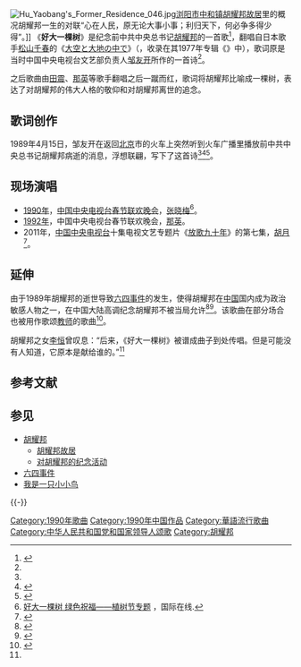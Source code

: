 {{Infobox song
| name       = 好大一棵树
| type       = 
| artist     = 
| album      = 
| A-side     = 
| recorded   = 
| released   = <!-- {{Start date|YYYY|MM|DD}} -->
| published  = 
| genre      = 
| language   = 
| length     = <!-- {{Duration|m=MM|s=SS}} -->
| writer     = 邹友开
| composer   = [[伍嘉冀_松山千春|伍嘉冀 松山千春]]
| arranger   = 
| label      = 
| producer   = 
| tracks     = 
| misc       = 
}}
[[File:Hu_Yaobang's_Former_Residence_046.jpg|thumb]][[浏阳市|浏阳市]][[中和镇_(浏阳市)|中和镇]][[胡耀邦故居|胡耀邦故居]]里的概况胡耀邦一生的对联“心在人民，原无论大事小事；利归天下，何必争多得少得”。]]
《'''好大一棵树'''》是纪念前中共中央总书记[[胡耀邦|胡耀邦]]的一首歌<ref name="网易胡耀邦">{{cite web|url= http://news.163.com/05/1202/10/23VA683300011247.html|title= 《好大一棵树》歌词写于1989年为纪念胡耀邦而作|accessdate= 2014-11-22|date= 2005-12-02|work= 网易|archive-url= https://web.archive.org/web/20141016194153/http://news.163.com/05/1202/10/23VA683300011247.html|archive-date= 2014-10-16|dead-url= yes}}</ref>，翻唱自日本歌手[[松山千春|松山千春]]的《[[大空と大地の中で|大空と大地の中で]]》（{{lang-zh|在苍天和大地之间}}，收录在其1977年专辑《{{link-ja|为你而作的歌|君のために作った歌}}》中），歌词原是当时中国中央电视台文艺部负责人[[邹友开|邹友开]]所作的一首诗<ref name="李恒"/>。

之后歌曲由[[田震|田震]]、[[那英|那英]]等歌手翻唱之后一蹴而红，歌词将胡耀邦比喻成一棵树，表达了对胡耀邦的伟大人格的敬仰和对胡耀邦离世的追念。

==歌词创作==
1989年4月15日，邹友开在返回[[北京|北京]]市的火车上突然听到火车广播里播放前中共中央总书记胡耀邦病逝的消息，浮想联翩，写下了这首诗<ref name="网易胡耀邦"/><ref>{{cite web |url=http://news.qq.com/a/20100906/000622.htm |title=满妹：父亲胡耀邦的最后7天 |accessdate=2014-11-22 |date=2010-09-06 |work=腾讯 |archive-date=2014-11-29 |archive-url=https://web.archive.org/web/20141129160834/http://news.qq.com/a/20100906/000622.htm |dead-url=no }}</ref><ref name="李恒">{{cite web |url=http://finance.sina.com.cn/roll/20060111/0000489295.shtml |title=深情藏沃土———读《胡耀邦传》（第一卷）札记 |accessdate=2014-11-22 |date=2006-01-11 |work=新浪 |archive-date=2014-11-29 |archive-url=https://web.archive.org/web/20141129034618/http://finance.sina.com.cn/roll/20060111/0000489295.shtml |dead-url=no }}</ref>。

== 现场演唱 ==
*[[1990年中国中央电视台春节联欢晚会|1990年]]，[[中国中央电视台春节联欢晚会|中国中央电视台春节联欢晚会]]，[[张晓梅|张晓梅]]<ref>[http://gb.cri.cn/33286/2012/03/13/4725s3597429.htm 好大一棵树 绿色祝福——植树节专题] {{Wayback|url=http://gb.cri.cn/33286/2012/03/13/4725s3597429.htm |date=20130513120839 }}，国际在线.</ref>。
*[[1992年中国中央电视台春节联欢晚会|1992年]]，中国中央电视台春节联欢晚会，[[那英|那英]]。
*2011年，[[中国中央电视台|中国中央电视台]]十集电视文艺专题片《[[放歌九十年|放歌九十年]]》的第七集，[[胡月|胡月]]<ref name="放歌90年">{{Cite web |url=http://ent.cntv.cn/enttv/special/C28389/classpage/video/20110703/100777.shtml |title=《放歌九十年》第七集<small>（开始于视频的50:52处，位于节目表的第13位）</small> |date=2011-07-03 |access-date=2014-11-24 |archive-url=https://web.archive.org/web/20160304105900/http://ent.cntv.cn/enttv/special/C28389/classpage/video/20110703/100777.shtml |archive-date=2016-03-04 |dead-url=yes }}</ref>。

== 延伸 ==
由于1989年胡耀邦的逝世导致[[六四事件|六四事件]]的发生，使得胡耀邦在[[中国|中国]]国内成为政治敏感人物之一，在中国大陆高调纪念胡耀邦不被当局允许<ref>{{cite news|title=一周网络热贴|url=http://www.rfa.org/mandarin/yataibaodao/meiti/vt-04162014151811.html|newspaper=自由亚洲电台|date=2014-04-16|accessdate=2014-11-24|archive-date=2015-09-24|archive-url=https://web.archive.org/web/20150924134058/http://www.rfa.org/mandarin/yataibaodao/meiti/vt-04162014151811.html|dead-url=no}}</ref><ref>{{cite news|title=胡耀邦诞辰99周年 网民谨慎纪念(图)|url=http://www.secretchina.com/news/14/11/22/560515.html?%E8%83%A1%E8%80%80%E9%82%A6%E8%AF%9E%E8%BE%B099%E5%91%A8%E5%B9%B4%20%E7%BD%91%E6%B0%91%E8%B0%A8%E6%85%8E%E7%BA%AA%E5%BF%B5(%E5%9B%BE)|newspaper=看中国|date=2014-11-22|accessdate=2014-11-24|archive-date=2015-09-24|archive-url=https://web.archive.org/web/20150924100011/http://www.secretchina.com/news/14/11/22/560515.html?%E8%83%A1%E8%80%80%E9%82%A6%E8%AF%9E%E8%BE%B099%E5%91%A8%E5%B9%B4%20%E7%BD%91%E6%B0%91%E8%B0%A8%E6%85%8E%E7%BA%AA%E5%BF%B5(%E5%9B%BE)|dead-url=no}}</ref>。该歌曲在部分场合也被用作歌颂[[教师|教师]]的歌曲<ref>{{cite news|url=http://news.163.com/10/0608/04/68KL33S300014AED.html|title=好大一棵树 深情藏沃土|newspaper=网易新闻|date=2010-06-08|access-date=2014-11-24|archive-url=https://web.archive.org/web/20141129114831/http://news.163.com/10/0608/04/68KL33S300014AED.html|archive-date=2014-11-29|dead-url=yes}}</ref>。

胡耀邦之女[[李恒_(胡耀邦之女)|李恒]]曾叹息：“后来，《好大一棵树》被谱成曲子到处传唱。但是可能没有人知道，它原本是献给谁的。”<ref name="李恒"/>

== 参考文献 ==
{{Reflist|2}}

== 参见 ==
{{Portal box|音乐|汉字文化圈|日本|中华人民共和国|植物}}
* [[胡耀邦|胡耀邦]]
** [[胡耀邦故居|胡耀邦故居]]
** [[对胡耀邦的纪念活动|对胡耀邦的纪念活动]]
* [[六四事件|六四事件]]
* [[我是一只小小鸟|我是一只小小鸟]]

{{-}}
{{放歌九十年|cat|H}}

{{DEFAULTSORT:H好}}
[[Category:1990年歌曲|Category:1990年歌曲]]
[[Category:1990年中国作品|Category:1990年中国作品]]
[[Category:華語流行歌曲|Category:華語流行歌曲]]
[[Category:中华人民共和国党和国家领导人颂歌|Category:中华人民共和国党和国家领导人颂歌]]
[[Category:胡耀邦|Category:胡耀邦]]
